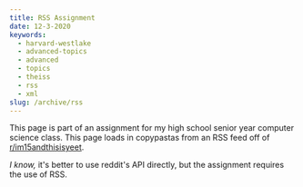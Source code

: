 ```yaml
---
title: RSS Assignment
date: 12-3-2020
keywords:
  - harvard-westlake
  - advanced-topics
  - advanced
  - topics
  - theiss
  - rss
  - xml
slug: /archive/rss
---
```



This page is part of an assignment for my high school senior year computer science class. 
This page loads in copypastas from an RSS feed off of [r/im15andthisisyeet](https://old.reddit.com/r/im15andthisisyeet).

*I know,* it's better to use reddit's API directly, but the assignment requires the use of RSS.

<RSSView />